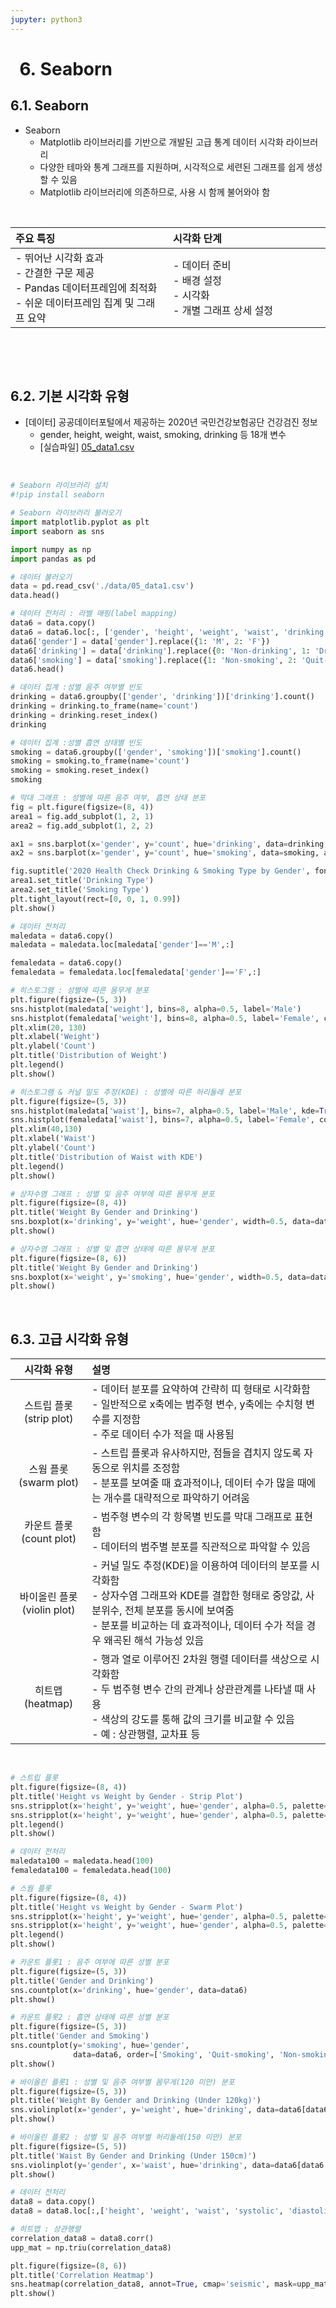 ```yaml
---
jupyter: python3
---
```


<h1>6. Seaborn</h1>

## 6.1. Seaborn
+ Seaborn
  + Matplotlib 라이브러리를 기반으로 개발된 고급 통계 데이터 시각화 라이브러리
  + 다양한 테마와 통계 그래프를 지원하며, 시각적으로 세련된 그래프를 쉽게 생성할 수 있음
  + Matplotlib 라이브러리에 의존하므로, 사용 시 함께 불어와야 함

<br>

|주요 특징|시각화 단계|
|:---------------|:---------------|
|- 뛰어난 시각화 효과 <br>- 간결한 구문 제공 <br>- Pandas 데이터프레임에 최적화 <br>- 쉬운 데이터프레임 집계 및 그래프 요약|- 데이터 준비 <br>- 배경 설정 <br>- 시각화 <br>- 개별 그래프 상세 설정|

<br>

<br>

## 6.2. 기본 시각화 유형
+ \[데이터\] 공공데이터포털에서 제공하는 2020년 국민건강보험공단 건강검진 정보
  + gender, height, weight, waist, smoking, drinking 등 18개 변수
  + \[실습파일\] [05_data1.csv](./data/05_data1.csv)

<br>

```python
# Seaborn 라이브러리 설치
#!pip install seaborn
```

```python
# Seaborn 라이브러리 불러오기
import matplotlib.pyplot as plt
import seaborn as sns
```

```python
import numpy as np
import pandas as pd
```

```python
# 데이터 불러오기
data = pd.read_csv('./data/05_data1.csv')
data.head()
```

```python
# 데이터 전처리 : 라벨 매핑(label mapping)
data6 = data.copy()
data6 = data6.loc[:, ['gender', 'height', 'weight', 'waist', 'drinking', 'smoking']]
data6['gender'] = data['gender'].replace({1: 'M', 2: 'F'})
data6['drinking'] = data['drinking'].replace({0: 'Non-drinking', 1: 'Drinking'})
data6['smoking'] = data['smoking'].replace({1: 'Non-smoking', 2: 'Quit-smoking', 3: 'Smoking'})
data6.head()
```

```python
# 데이터 집계 :성별 음주 여부별 빈도
drinking = data6.groupby(['gender', 'drinking'])['drinking'].count()
drinking = drinking.to_frame(name='count')
drinking = drinking.reset_index()
drinking
```

```python
# 데이터 집계 :성별 흡연 상태별 빈도
smoking = data6.groupby(['gender', 'smoking'])['smoking'].count()
smoking = smoking.to_frame(name='count')
smoking = smoking.reset_index()
smoking
```

```python
# 막대 그래프 : 성별에 따른 음주 여부, 흡연 상태 분포
fig = plt.figure(figsize=(8, 4))
area1 = fig.add_subplot(1, 2, 1)
area2 = fig.add_subplot(1, 2, 2)

ax1 = sns.barplot(x='gender', y='count', hue='drinking', data=drinking, ax=area1)
ax2 = sns.barplot(x='gender', y='count', hue='smoking', data=smoking, ax=area2)

fig.suptitle('2020 Health Check Drinking & Smoking Type by Gender', fontweight='bold')
area1.set_title('Drinking Type')
area2.set_title('Smoking Type')
plt.tight_layout(rect=[0, 0, 1, 0.99])
plt.show()
```

```python
# 데이터 전처리
maledata = data6.copy()
maledata = maledata.loc[maledata['gender']=='M',:]

femaledata = data6.copy()
femaledata = femaledata.loc[femaledata['gender']=='F',:]
```

```python
# 히스토그램 : 성별에 따른 몸무게 분포
plt.figure(figsize=(5, 3))
sns.histplot(maledata['weight'], bins=8, alpha=0.5, label='Male')
sns.histplot(femaledata['weight'], bins=8, alpha=0.5, label='Female', color='r')
plt.xlim(20, 130)
plt.xlabel('Weight')
plt.ylabel('Count')
plt.title('Distribution of Weight')
plt.legend()
plt.show()
```

```python
# 히스토그램 & 커널 밀도 추정(KDE) : 성별에 따른 허리둘레 분포
plt.figure(figsize=(5, 3))
sns.histplot(maledata['waist'], bins=7, alpha=0.5, label='Male', kde=True)
sns.histplot(femaledata['waist'], bins=7, alpha=0.5, label='Female', color='r', kde=True)
plt.xlim(40,130)
plt.xlabel('Waist')
plt.ylabel('Count')
plt.title('Distribution of Waist with KDE')
plt.legend()
plt.show()
```

```python
# 상자수염 그래프 : 성별 및 음주 여부에 따른 몸무게 분포
plt.figure(figsize=(8, 4))
plt.title('Weight By Gender and Drinking')
sns.boxplot(x='drinking', y='weight', hue='gender', width=0.5, data=data6)
plt.show()
```

```python
# 상자수염 그래프 : 성별 및 흡연 상태에 따른 몸무게 분포
plt.figure(figsize=(8, 6))
plt.title('Weight By Gender and Drinking')
sns.boxplot(x='weight', y='smoking', hue='gender', width=0.5, data=data6, orient='h')
plt.show()
```

<br>

## 6.3. 고급 시각화 유형

|시각화 유형|설명|
|:------:|:------------------------|
|스트립 플롯 <br>(strip plot)|- 데이터 분포를 요약하여 간략히 띠 형태로 시각화함 <br>- 일반적으로 x축에는 범주형 변수, y축에는 수치형 변수를 지정함 <br>- 주로 데이터 수가 적을 때 사용됨|
|스웜 플롯 <br>(swarm plot)|- 스트립 플롯과 유사하지만, 점들을 겹치지 않도록 자동으로 위치를 조정함 <br>- 분포를 보여줄 때 효과적이나, 데이터 수가 많을 때에는 개수를 대략적으로 파악하기 어려움|
|카운트 플롯 <br>(count plot)|- 범주형 변수의 각 항목별 빈도를 막대 그래프로 표현함 <br>- 데이터의 범주별 분포를 직관적으로 파악할 수 있음|
|바이올린 플롯 <br>(violin plot)|- 커널 밀도 추정(KDE)을 이용하여 데이터의 분포를 시각화함 <br>- 상자수염 그래프와 KDE를 결합한 형태로 중앙값, 사분위수, 전체 분포를 동시에 보여줌 <br>- 분포를 비교하는 데 효과적이나, 데이터 수가 적을 경우 왜곡된 해석 가능성 있음|
|히트맵 <br>(heatmap)|- 행과 열로 이루어진 2차원 행렬 데이터를 색상으로 시각화함 <br>- 두 범주형 변수 간의 관계나 상관관계를 나타낼 때 사용 <br>- 색상의 강도를 통해 값의 크기를 비교할 수 있음 <br>- 예 : 상관행렬, 교차표 등|

<br>

```python
# 스트립 플롯
plt.figure(figsize=(8, 4))
plt.title('Height vs Weight by Gender - Strip Plot')
sns.stripplot(x='height', y='weight', hue='gender', alpha=0.5, palette='dark', data=femaledata)
sns.stripplot(x='height', y='weight', hue='gender', alpha=0.5, palette='Set1', data=maledata)
plt.legend()
plt.show()
```

```python
# 데이터 전처리
maledata100 = maledata.head(100)
femaledata100 = femaledata.head(100)
```

```python
# 스웜 플롯
plt.figure(figsize=(8, 4))
plt.title('Height vs Weight by Gender - Swarm Plot')
sns.stripplot(x='height', y='weight', hue='gender', alpha=0.5, palette='dark', data=femaledata100)
sns.stripplot(x='height', y='weight', hue='gender', alpha=0.5, palette='Set1', data=maledata100)
plt.legend()
plt.show()
```

```python
# 카운트 플롯1 : 음주 여부에 따른 성별 분포
plt.figure(figsize=(5, 3))
plt.title('Gender and Drinking')
sns.countplot(x='drinking', hue='gender', data=data6)
plt.show()
```

```python
# 카운트 플롯2 : 흡연 상태에 따른 성별 분포
plt.figure(figsize=(5, 3))
plt.title('Gender and Smoking')
sns.countplot(y='smoking', hue='gender',
              data=data6, order=['Smoking', 'Quit-smoking', 'Non-smoking'])
plt.show()
```

```python
# 바이올린 플롯1 : 성별 및 음주 여부별 몸무게(120 미만) 분포
plt.figure(figsize=(5, 3))
plt.title('Weight By Gender and Drinking (Under 120kg)')
sns.violinplot(x='gender', y='weight', hue='drinking', data=data6[data6.weight<120])
plt.show()
```

```python
# 바이올린 플롯2 : 성별 및 음주 여부별 허리둘레(150 미만) 분포
plt.figure(figsize=(5, 5))
plt.title('Waist By Gender and Drinking (Under 150cm)')
sns.violinplot(y='gender', x='waist', hue='drinking', data=data6[data6.waist<150])
plt.show()
```

```python
# 데이터 전처리
data8 = data.copy()
data8 = data8.loc[:,['height', 'weight', 'waist', 'systolic', 'diastolic', 'cholesterol', 'HDL', 'LDL']]
```

```python
# 히트맵 : 상관행렬
correlation_data8 = data8.corr()
upp_mat = np.triu(correlation_data8)

plt.figure(figsize=(8, 6))
plt.title('Correlation Heatmap')
sns.heatmap(correlation_data8, annot=True, cmap='seismic', mask=upp_mat, vmin=-1, vmax=1)
plt.show()
```

